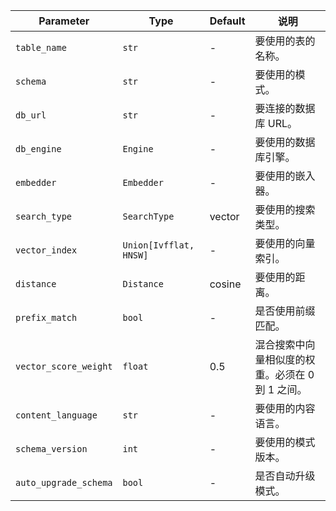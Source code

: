 | Parameter             | Type                   | Default | 说明                                                                    |
| --------------------- | ---------------------- | ------- | ----------------------------------------------------------------------- |
| `table_name`          | `str`                  | -       | 要使用的表的名称。                                                      |
| `schema`              | `str`                  | -       | 要使用的模式。                                                          |
| `db_url`              | `str`                  | -       | 要连接的数据库 URL。                                                    |
| `db_engine`           | `Engine`               | -       | 要使用的数据库引擎。                                                    |
| `embedder`            | `Embedder`             | -       | 要使用的嵌入器。                                                        |
| `search_type`         | `SearchType`           | vector  | 要使用的搜索类型。                                                      |
| `vector_index`        | `Union[Ivfflat, HNSW]` | -       | 要使用的向量索引。                                                      |
| `distance`            | `Distance`             | cosine  | 要使用的距离。                                                          |
| `prefix_match`        | `bool`                 | -       | 是否使用前缀匹配。                                                      |
| `vector_score_weight` | `float`                | 0.5     | 混合搜索中向量相似度的权重。必须在 0 到 1 之间。                          |
| `content_language`    | `str`                  | -       | 要使用的内容语言。                                                      |
| `schema_version`      | `int`                  | -       | 要使用的模式版本。                                                      |
| `auto_upgrade_schema` | `bool`                 | -       | 是否自动升级模式。                                                      |